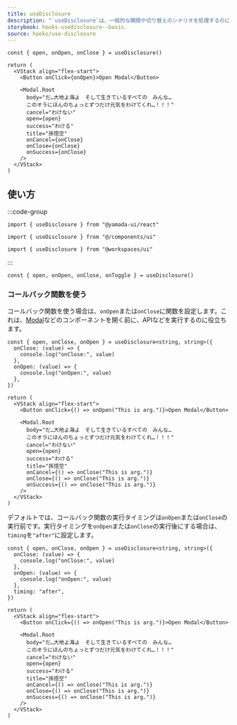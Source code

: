 ```yaml
---
title: useDisclosure
description: "`useDisclosure`は、一般的な開閉や切り替えのシナリオを処理するのに役立つカスタムフックです。`Modal`、`Dialog`、`Drawer`などのコンポーネントを制御するために使用できます。"
storybook: hooks-usedisclosure--basic
source: hooks/use-disclosure
---
```


```tsx preview functional client
const { open, onOpen, onClose } = useDisclosure()

return (
  <VStack align="flex-start">
    <Button onClick={onOpen}>Open Modal</Button>

    <Modal.Root
      body="だ…大地よ海よ　そして生きているすべての　みんな…
      このオラにほんのちょっとずつだけ元気をわけてくれ…！！！"
      cancel="わけない"
      open={open}
      success="わける"
      title="孫悟空"
      onCancel={onClose}
      onClose={onClose}
      onSuccess={onClose}
    />
  </VStack>
)
```

## 使い方

:::code-group

```tsx [package]
import { useDisclosure } from "@yamada-ui/react"
```

```tsx [alias]
import { useDisclosure } from "@/components/ui"
```

```tsx [monorepo]
import { useDisclosure } from "@workspaces/ui"
```

:::

```tsx
const { open, onOpen, onClose, onToggle } = useDisclosure()
```

### コールバック関数を使う

コールバック関数を使う場合は、`onOpen`または`onClose`に関数を設定します。これは、[Modal](./docs/components/modal)などのコンポーネントを開く前に、APIなどを実行するのに役立ちます。

```tsx preview functional client
const { open, onClose, onOpen } = useDisclosure<string, string>({
  onClose: (value) => {
    console.log("onClose:", value)
  },
  onOpen: (value) => {
    console.log("onOpen:", value)
  },
})

return (
  <VStack align="flex-start">
    <Button onClick={() => onOpen("This is arg.")}>Open Modal</Button>

    <Modal.Root
      body="だ…大地よ海よ　そして生きているすべての　みんな…
      このオラにほんのちょっとずつだけ元気をわけてくれ…！！！"
      cancel="わけない"
      open={open}
      success="わける"
      title="孫悟空"
      onCancel={() => onClose("This is arg.")}
      onClose={() => onClose("This is arg.")}
      onSuccess={() => onClose("This is arg.")}
    />
  </VStack>
)
```

デフォルトでは、コールバック関数の実行タイミングは`onOpen`または`onClose`の実行前です。実行タイミングを`onOpen`または`onClose`の実行後にする場合は、`timing`を`"after"`に設定します。

```tsx preview functional client
const { open, onClose, onOpen } = useDisclosure<string, string>({
  onClose: (value) => {
    console.log("onClose:", value)
  },
  onOpen: (value) => {
    console.log("onOpen:", value)
  },
  timing: "after",
})

return (
  <VStack align="flex-start">
    <Button onClick={() => onOpen("This is arg.")}>Open Modal</Button>

    <Modal.Root
      body="だ…大地よ海よ　そして生きているすべての　みんな…
      このオラにほんのちょっとずつだけ元気をわけてくれ…！！！"
      cancel="わけない"
      open={open}
      success="わける"
      title="孫悟空"
      onCancel={() => onClose("This is arg.")}
      onClose={() => onClose("This is arg.")}
      onSuccess={() => onClose("This is arg.")}
    />
  </VStack>
)
```

